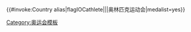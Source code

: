 {{#invoke:Country alias|flagIOCathlete|{{{1|}}}|{{{2}}}|{{{3|}}}奥林匹克运动会|medalist=yes}}<noinclude>{{documentation}}[[Category:奥运会模板]]</noinclude>